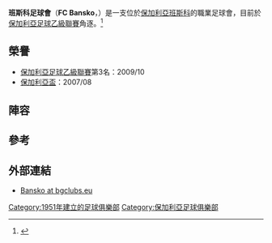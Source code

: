 {{Infobox football club
| clubname = 班斯科足球會
| image = 
| fullname = Football Club Bansko
| founded = {{Start date and age|1951}}
| nickname = ''The Chamois''
| ground = [[班斯科|班斯科]][[聖斯托體育場|聖斯托體育場]]
| capacity = 3,000
| chairman = [[Georgi_Kotsev|Georgi Kotsev]]
| manager =  [[Aleksandar_Tomash|Aleksandar Tomash]]
| league = [[保加利亞足球乙級聯賽|保加利亞足球乙級聯賽]]
| season = 2014–15
| position = 保加利亞足球乙級聯賽, 4th
| pattern_la1=_afc1314h|pattern_b1=_afc1314h|pattern_ra1=_afc1314h|pattern_sh1=_adidas_white|pattern_so1=_color_3_stripes_white|
  leftarm1=FF0000|body1=FF0000|rightarm1=FF0000|shorts1=FF0000|socks1=FF0000|
| pattern_la2=_CONDIVO12_BLACK|pattern_b2=_CONDIVO12_BLACK|pattern_ra2=_CONDIVO12_BLACK|pattern_sh2=_adidasonwhite|pattern_so2=_color_3_stripes_black|
  leftarm2=FFFFFF|body2=FFFFFF|rightarm2=FFFFFF|shorts2=000000|socks2=FFFFFF|
}}

'''班斯科足球會'''（'''FC Bansko'''，{{lang-bg|ФК Банско}}）是一支位於[[保加利亞|保加利亞]][[班斯科|班斯科]]的職業足球會，目前於[[保加利亞足球乙級聯賽|保加利亞足球乙級聯賽]]角逐。<ref>{{cite web|publisher=Footballdatabase.eu|title=Bansko Facts|url=http://www.footballdatabase.eu/football.club.pfc-bansko.2010-2011.1874..en.html|accessdate=|archive-date=2015-09-24|archive-url=https://web.archive.org/web/20150924062347/http://www.footballdatabase.eu/football.club.pfc-bansko.2010-2011.1874..en.html|dead-url=no}}</ref>

==榮譽==
* [[保加利亞足球乙級聯賽|保加利亞足球乙級聯賽]]第3名：2009/10
* [[保加利亞盃|保加利亞盃]]：2007/08

==陣容==
{{updated|2015年7月1日}}
{{Fs start}}
{{Fs player|no=1|nat=Bulgaria|name=[[Plamen_Kolev|Plamen Kolev]]|pos=GK}}
{{Fs player|no=2|nat=Bulgaria|name=Yordan Lechov|pos=DF}}
{{Fs player|no=3|nat=Bulgaria|name=Kostadin Slaev|pos=DF}}
{{Fs player|no=4|nat=Bulgaria|name=Simeon Dimitrov|pos=DF}}
{{Fs player|no=6|nat=Bulgaria|name=Georgi Kremenliev|pos=DF}}
{{Fs player|no=8|nat=Bulgaria|name=[[Ruslan_Ivanov_(footballer)|Ruslan Ivanov]]|pos=MF}}
{{Fs player|no=11|nat=Bulgaria|name=[[Mario_Bliznakov|Mario Bliznakov]]|pos=MF}}
{{Fs player|no=12|nat=Bulgaria|name=[[Aleksandar_Stoyanov|Aleksandar Stoyanov]]|pos=GK}}
{{Fs player|no=14|nat=Bulgaria|name=Ivan Topuzov|pos=DF|other=[[隊長|隊長]]}}
{{Fs player|no=15|nat=Bulgaria|name=Mihail Minkov|pos=DF}}
{{Fs player|no=18|nat=Bulgaria|name=Georgi Fikiyn|pos=DF}}
{{Fs player|no=19|nat=Bulgaria|name=Yanislav Ivanov|pos=MF}}
{{Fs player|no=20|nat=Bulgaria|name=[[Bogomil_Hristov|Bogomil Hristov]]|pos=MF}}
{{Fs mid}}
{{Fs player|no=21|nat=Bulgaria|name=[[Borislav_Hazurov|Borislav Hazurov]]|pos=FW}}
{{Fs player|no=|nat=Bulgaria|name=Krasimir Iliev|pos=MF}}
{{Fs player|no=|nat=Bulgaria|name=Yordan Yordanov|pos=MF}}
{{Fs player|no=|nat=Bulgaria|name=Nikolay Dichev|pos=MF}}
{{Fs player|no=|nat=Bulgaria|name=Tsvetan Pavlov|pos=FW}}
{{Fs player|no=|nat=Bulgaria|name=[[Kaloyan_Stoyanov|Kaloyan Stoyanov]]|pos=FW}}
{{Fs player|no=|nat=Bulgaria|name=[[Atanas_Chipilov|Atanas Chipilov]]|pos=MF}}
{{Fs player|no=|nat=Bulgaria|name=[[Bozhidar_Stoychev|Bozhidar Stoychev]]|pos=GK}}
{{Fs player|no=|nat=Bulgaria|name=Ivan Stoyanov|pos=DF}}
{{Fs player|no=|nat=Bulgaria|name=Miroslav Ivanov|pos=DF}}
{{Fs player|no=|nat=Bulgaria|name=[[Lyubomir_Vitanov|Lyubomir Vitanov]]|pos=MF}}
{{Fs player|no=|nat=Bulgaria|name=Ruslan Gospodinov|pos=MF}}
{{Fs player|no=|nat=Bulgaria|name=[[Borislav_Borisov_(footballer)|Borislav Borisov]]|pos=FW}}
{{Fs end}}

== 參考 ==
{{Reflist}}

== 外部連結==
* [http://bgclubs.eu/teams/Bansko%28Bansko%29 Bansko at bgclubs.eu] {{Wayback|url=http://bgclubs.eu/teams/Bansko%28Bansko%29 |date=20210418210302 }}

[[Category:1951年建立的足球俱樂部|Category:1951年建立的足球俱樂部]]
[[Category:保加利亞足球俱樂部|Category:保加利亞足球俱樂部]]